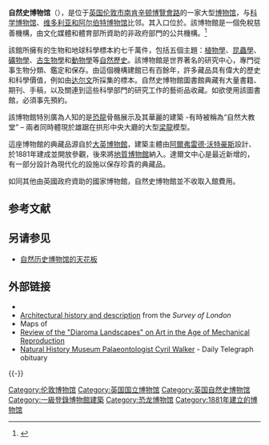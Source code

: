 {{Infobox museum
|name        = Natural History Museum
| logo = 
|image       = Natural History Museum 001.jpg
|map_type    = central London
|pushpin_map = Central London
| former_name =
|architect=[[阿爾弗雷德·沃特豪斯|阿爾弗雷德·沃特豪斯]]
|established = {{Start date and age|1881|df=yes}}
|location    = 倫敦[[肯辛頓-切爾西區|肯辛頓-切爾西區]]
|coordinates = {{coord|51|29|46|N|00|10|35|W|type:landmark_region:GB|display=inline,title}}
| type =自然史博物館
|visitors    = 5,226,320（2018）<ref name="ALVA 2018 visitor numbers">{{cite web |title=ALVA - Association of Leading Visitor Attractions |url=http://www.alva.org.uk/details.cfm?p=423 |website=www.alva.org.uk |accessdate=8 April 2019}}</ref>
|director    = Michael Dixon
|website     = [http://www.nhm.ac.uk/ nhm.ac.uk]
}}

'''自然史博物馆'''（{{lang-en|The Natural History Museum}}），是位于[[英国|英国]][[伦敦市|伦敦市]][[南肯辛顿|南肯辛顿]][[博覽會路|博覽會路]]的一家大型[[博物馆|博物馆]]，与[[科学博物馆_(伦敦)|科学博物馆]]、[[维多利亚和阿尔伯特博物馆|维多利亚和阿尔伯特博物馆]]比邻。其入口位於{{tsl|en|Cromwell Road|克倫威爾路}}。該博物館是一個免稅慈善機構，由文化媒體和體育部所資助的非政府部門的公共機構。<ref>{{Cite web|url=http://www.nhm.ac.uk/about-us/corporate-information/museum-governance/index.html|title=Museum governance|publisher=The Natural History Museum|accessdate=14 March 2010}}</ref>

該館所擁有的生物和地球科學標本約七千萬件，包括五個主題：[[植物學|植物學]]、[[昆蟲學|昆蟲學]]、[[礦物學|礦物學]]、[[古生物學|古生物學]]和[[動物學|動物學]]等[[自然歷史|自然歷史]]。該博物館是世界著名的研究中心，專門從事生物分類、鑑定和保存。由這個機構建館已有百餘年，許多藏品具有偉大的歷史和科學價值，例如由[[查尔斯·达尔文|达尔文]]所採集的標本。自然史博物館圖書館典藏有大量書籍、期刊、手稿，以及關連到這些科學部門的研究工作的藝術品收藏。如欲使用該圖書館，必須事先預約。

該博物館特別廣為人知的是[[恐龍|恐龍]]骨骼展示及其華麗的建築 -有時被稱為“自然大教堂” – 兩者同時體現於雄踞在拱形中央大廳的大型[[梁龍|梁龍]]模型。

這座博物館的典藏品源自於[[大英博物館|大英博物館]]，建築主體由[[阿爾弗雷德·沃特豪斯|阿爾弗雷德·沃特豪斯]]設計、於1881年建成並開放參觀，後來將[[地質博物館|地質博物館]]納入。達爾文中心是最近新增的，有一部分設計為現代化的設施以保存珍貴的典藏品。

如同其他由英國政府資助的國家博物館，自然史博物館並不收取入館費用。

==参考文献==
{{reflist}}

== 另请参见 ==

* [[自然历史博物馆的天花板|自然历史博物馆的天花板]]

== 外部链接 ==
{{Commons|British Natural History Museum}}

* {{Official website|http://www.nhm.ac.uk/}}
* [http://www.british-history.ac.uk/report.asp?compid=47527 Architectural history and description] from the ''Survey of London''
* Maps of {{gbmapping|TQ267792}} 
* [http://artintheage.com/post.php?x=220&m=8&y=2007 Review of the "Diaroma Landscapes" on Art in the Age of Mechanical Reproduction]
* [http://www.telegraph.co.uk/news/obituaries/science-obituaries/5345757/Cyril-Walker.html Natural History Museum Palaeontologist Cyril Walker] - Daily Telegraph obituary
{{-}}
{{英格蘭國立博物館}}
{{恐龙}}
{{Authority control}}

[[Category:伦敦博物馆|Category:伦敦博物馆]]
[[Category:英国国立博物馆|Category:英国国立博物馆]]
[[Category:英国自然史博物馆|Category:英国自然史博物馆]]
[[Category:一級登錄博物館建築|Category:一級登錄博物館建築]]
[[Category:恐龙博物馆|Category:恐龙博物馆]]
[[Category:1881年建立的博物馆|Category:1881年建立的博物馆]]